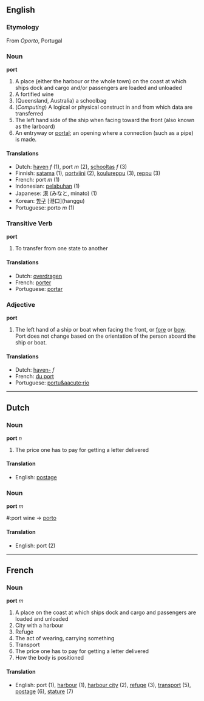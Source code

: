 ==English==
===Etymology===
From ''Oporto'', Portugal

===Noun===
'''port'''

#A place (either the harbour or the whole town) on the coast at which ships dock and cargo and/or passengers are loaded and unloaded
#A fortified wine
#(Queensland, Australia) a schoolbag
#(''Computing'') A logical or physical construct in and from which data are transferred
#The left hand side of the ship when facing toward the front (also known as the larboard)
#An entryway or [[portal]]; an opening where a connection (such as a pipe) is made.

====Translations====
*Dutch: [[haven]] ''f'' (1), port ''m'' (2), [[schooltas]] ''f'' (3)
*Finnish: [[satama]] (1), [[portviini]] (2), [[koulureppu]] (3), [[reppu]] (3)
*French: port ''m'' (1)
*Indonesian: [[labuh|pelabuhan]] (1)
*Japanese: [[港]] (みなと, minato) (1)
*Korean: [[항구]] [港口](hanggu)
*Portuguese: porto ''m'' (1)

===Transitive Verb===
'''port'''

#To transfer from one state to another

====Translations====
*Dutch: [[overdragen]]
*French: [[porter]]
*Portuguese: [[portar]]

===Adjective===
'''port'''

#The left hand of a ship or boat when facing the front, or [[fore]] or [[bow]]. Port does not change based on the orientation of the person aboard the ship or boat.

====Translations====
*Dutch: [[haven-]] ''f''
*French: [[du port]]
*Portuguese: [[portu&aacute;rio]]

----
==Dutch==
===Noun===
'''port''' ''n''

#The price one has to pay for getting a letter delivered

====Translation====
*English: [[postage]]

===Noun===
'''port''' ''m''

#:port wine -> [[porto]]

====Translation====
*English: port (2)

----
==French==

===Noun===
'''port''' ''m''

#A place on the coast at which ships dock and cargo and passengers are loaded and unloaded
#City with a harbour
#Refuge
#The act of wearing, carrying something
#Transport
#The price one has to pay for getting a letter delivered
#How the body is positioned

====Translation====

*English: port (1), [[harbour]] (1), [[harbour city]] (2), [[refuge]] (3), [[transport]] (5), [[postage]] (6), [[stature]] (7)
